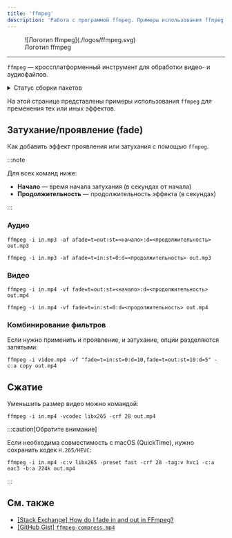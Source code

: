 ```yaml
---
title: 'ffmpeg'
description: 'Работа с программой ffmpeg. Примеры использования ffmpeg для обработки видео.'
---
```


<figure>
    ![Логотип ffmpeg](./logos/ffmpeg.svg)
    <figcaption>Логотип ffmpeg</figcaption>
</figure>

---

`ffmpeg` &mdash; кроссплатформенный инструмент для обработки видео- и
аудиофайлов.

<details>
    <summary>Статус сборки пакетов</summary>
    <a href="https://repology.org/project/ffmpeg/versions">
        <img
            src="https://repology.org/badge/vertical-allrepos/ffmpeg.svg"
            alt="Статус сборки пакетов"
        />
    </a>
</details>

На этой странице представлены примеры использования `ffmpeg` для пременения тех
или иных эффектов.

## Затухание/проявление (fade)

Как добавить эффект проявления или затухания с помощью `ffmpeg`.

:::note

Для всех команд ниже:

-   **Начало** &mdash; время начала затухания (в секундах от начала)
-   **Продолжительность** &mdash; продолжительность эффекта (в секундах)

:::

### Аудио

```shell title=Затухание
ffmpeg -i in.mp3 -af afade=t=out:st=<начало>:d=<продолжительность> out.mp3
```

```shell title=Проявление
ffmpeg -i in.mp3 -af afade=t=in:st=0:d=<продолжительность> out.mp3
```

### Видео

```shell title=Затухание
ffmpeg -i in.mp4 -vf fade=t=out:st=<начало>:d=<продолжительность> out.mp4
```

```shell title=Проявление
ffmpeg -i in.mp4 -vf fade=t=in:st=0:d=<продолжительность> out.mp4
```

### Комбинирование фильтров

Если нужно применить и проявление, и затухание, опции разделяются запятыми:

```shell
ffmpeg -i video.mp4 -vf "fade=t=in:st=0:d=10,fade=t=out:st=10:d=5" -c:a copy out.mp4
```

## Сжатие

Уменьшить размер видео можно командой:

```shell
ffmpeg -i in.mp4 -vcodec libx265 -crf 28 out.mp4
```

:::caution[Обратите внимание]

Если необходима совместимость с macOS (QuickTime), нужно сохранить кодек `H.265/HEVC`:

```shell
ffmpeg -i in.mp4 -c:v libx265 -preset fast -crf 28 -tag:v hvc1 -c:a eac3 -b:a 224k out.mp4
```

:::

## См. также

-   [\[Stack Exchange\] How do I fade in and out in FFmpeg?](https://video.stackexchange.com/questions/28269/how-do-i-fade-in-and-out-in-ffmpeg)
-   [\[GitHub Gist\] `ffmpeg-compress.mp4`](https://gist.github.com/lukehedger/277d136f68b028e22bed)

